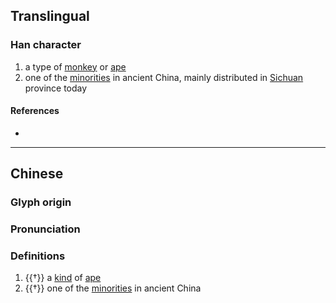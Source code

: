 {{character info}}
==Translingual==

===Han character===
{{Han char|rn=94|rad=犬|as=17|sn=20|four=40232|canj=KHYRV|ids=⿰犭襄}}

# a type of [[monkey]] or [[ape]]
# one of the [[minorities]] in ancient China, mainly distributed in [[Sichuan]] province today

====References====
* {{Han ref|kx=0721.120|dkj=20789|dj=1133.100|hdz=21378.090|uh=737D|ud=29565|bh=F46D|bd=62573}}

----

==Chinese==
{{zh-forms}}

===Glyph origin===
{{Han etym}}

===Pronunciation===
{{zh-pron
|m=ráng
|c=joeng4
|mc=y
|oc=y
|cat=n
}}

===Definitions===
{{zh-hanzi}}

# {{†}} a [[kind]] of [[ape]]
# {{†}} one of the [[minorities]] in ancient China